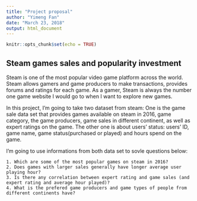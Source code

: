 ```yaml
---
title: "Project proposal"
author: "Yimeng Fan"
date: "March 23, 2018"
output: html_document
---
```


```r
knitr::opts_chunk$set(echo = TRUE)
```

## Steam games sales and popularity investment

  Steam is one of the most popular video game platform across the world. Steam allows gamers and game producers to make transactions, provides forums and ratings for each game. As a gamer, Steam is always the number one game website I would go to when I want to explore new games. 
  
  In this project, I'm going to take two dataset from steam: One is the game sale data set that provides games available on steam in 2016, game category, the game producers, game sales in different continent, as well as expert ratings on the game. The other one is about users' status: users' ID, game name, game status(purchased or played) and hours spend on the game. 

  I'm going to use informations from both data set to sovle questions below:
    
    1. Which are some of the most popular games on steam in 2016?
    2. Does games with larger sales generally have longer average user playing hour?
    3. Is there any correlation between expert rating and game sales (and expert rating and average hour played)?
    4. What is the prefered game producers and game types of people from different continents have?